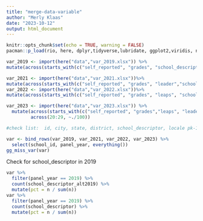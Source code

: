 ```yaml
---
title: "merge-data-variable"
author: "Merly Klaas"
date: "2023-10-12"
output: html_document
---
```


```r
knitr::opts_chunk$set(echo = TRUE, warning = FALSE)
pacman::p_load(rio, here, dplyr,tidyverse,lubridate, ggplot2,viridis, naniar)
```

```r
var_2019 <- import(here("data","var_2019.xlsx")) %>% 
mutate(across(starts_with(c("self_reported", "grades", "school_descriptor", "title")), as.numeric))

var_2021 <- import(here("data","var_2021.xlsx"))%>% 
mutate(across(starts_with(c("self_reported", "grades", "leader","school_descriptor","title")), as.numeric))
var_2022 <- import(here("data","var_2022.xlsx"))%>% 
mutate(across(starts_with(c("self_reported", "grades", "leaps", "school_descriptor", "leader","leadership", "teaching")), as.numeric))

var_2023 <- import(here("data","var_2023.xlsx")) %>% 
  mutate(across(starts_with(c("self_reported", "grades","leaps", "leader","school_descriptor","leadership", "teaching")), as.numeric),
         across(20:29, ~./100))

```

```r
#check list:  id, city, state, district, school_descriptor, locale pk-12 grade, race, frpl, ell, swd, sws, #enrollment, nces_id, leaps_rank, grades, panel year, leadership & teaching diversity, leader1 race & gender, leader_tenure, title_1, 

var <- bind_rows(var_2019, var_2021, var_2022, var_2023) %>% 
  select(school_id, panel_year, everything())
gg_miss_var(var)

```
Check for school_descriptor in 2019
```r
var %>% 
  filter(panel_year == 2019) %>% 
  count(school_descriptor_alt2019) %>% 
  mutate(pct = n / sum(n))
var %>% 
  filter(panel_year == 2019) %>% 
  count(school_descriptor) %>% 
  mutate(pct = n / sum(n))
  
```


